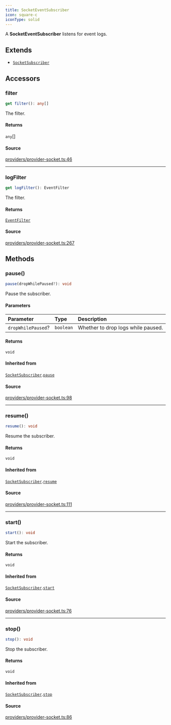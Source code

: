 ```yaml
---
title: SocketEventSubscriber
icon: square-c
iconType: solid
---
```


A **SocketEventSubscriber** listens for event logs.

## Extends

- [`SocketSubscriber`](/sdk/content/classes/SocketSubscriber)

## Accessors

### filter

```ts
get filter(): any[]
```

The filter.

#### Returns

`any`[]

#### Source

[providers/provider-socket.ts:46](https://github.com/dominant-strategies/quais.js/blob/b2ac1fd0778919e5fee7e72ee1eb16f6f0ceca10/src/providers/provider-socket.ts#L46)

***

### logFilter

```ts
get logFilter(): EventFilter
```

The filter.

#### Returns

[`EventFilter`](/sdk/content/interfaces/EventFilter)

#### Source

[providers/provider-socket.ts:267](https://github.com/dominant-strategies/quais.js/blob/b2ac1fd0778919e5fee7e72ee1eb16f6f0ceca10/src/providers/provider-socket.ts#L267)

## Methods

### pause()

```ts
pause(dropWhilePaused?): void
```

Pause the subscriber.

#### Parameters

| Parameter | Type | Description |
| :------ | :------ | :------ |
| `dropWhilePaused`? | `boolean` | Whether to drop logs while paused. |

#### Returns

`void`

#### Inherited from

[`SocketSubscriber`](/sdk/content/classes/SocketSubscriber).[`pause`](/sdk/content/classes/SocketSubscriber#pause)

#### Source

[providers/provider-socket.ts:98](https://github.com/dominant-strategies/quais.js/blob/b2ac1fd0778919e5fee7e72ee1eb16f6f0ceca10/src/providers/provider-socket.ts#L98)

***

### resume()

```ts
resume(): void
```

Resume the subscriber.

#### Returns

`void`

#### Inherited from

[`SocketSubscriber`](/sdk/content/classes/SocketSubscriber).[`resume`](/sdk/content/classes/SocketSubscriber#resume)

#### Source

[providers/provider-socket.ts:111](https://github.com/dominant-strategies/quais.js/blob/b2ac1fd0778919e5fee7e72ee1eb16f6f0ceca10/src/providers/provider-socket.ts#L111)

***

### start()

```ts
start(): void
```

Start the subscriber.

#### Returns

`void`

#### Inherited from

[`SocketSubscriber`](/sdk/content/classes/SocketSubscriber).[`start`](/sdk/content/classes/SocketSubscriber#start)

#### Source

[providers/provider-socket.ts:76](https://github.com/dominant-strategies/quais.js/blob/b2ac1fd0778919e5fee7e72ee1eb16f6f0ceca10/src/providers/provider-socket.ts#L76)

***

### stop()

```ts
stop(): void
```

Stop the subscriber.

#### Returns

`void`

#### Inherited from

[`SocketSubscriber`](/sdk/content/classes/SocketSubscriber).[`stop`](/sdk/content/classes/SocketSubscriber#stop)

#### Source

[providers/provider-socket.ts:86](https://github.com/dominant-strategies/quais.js/blob/b2ac1fd0778919e5fee7e72ee1eb16f6f0ceca10/src/providers/provider-socket.ts#L86)
